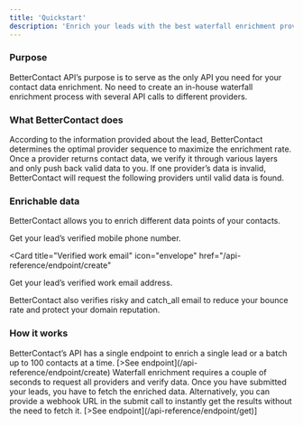 ```yaml
---
title: 'Quickstart'
description: 'Enrich your leads with the best waterfall enrichment provider within minutes!'
---
```


### Purpose

BetterContact API’s purpose is to serve as the only API you need for your contact data enrichment. No need to create an in-house waterfall enrichment process with several API calls to different providers.

### What BetterContact does

<AccordionGroup>

<Accordion icon="1" title="Request providers in relevant sequence">
 According to the information provided about the lead, BetterContact determines the optimal provider sequence to maximize the enrichment rate.
</Accordion>
<Accordion icon="2" title="Verify the provided contact data">
  Once a provider returns contact data, we verify it through various layers and only push back valid data to you.
</Accordion>
<Accordion icon="3" title="Request providers until valid data is found">
  If one provider’s data is invalid, BetterContact will request the following providers until valid data is found.
</Accordion>

</AccordionGroup>

### Enrichable data

BetterContact allows you to enrich different data points of your contacts.

<CardGroup>

<Card title="Direct phone number" icon="phone" href="/api-reference/endpoint/create">
  Get your lead’s verified mobile phone number.
</Card>

<Card
  title="Verified work email"
  icon="envelope"
  href="/api-reference/endpoint/create"
>
   Get your lead’s verified work email address.
</Card>

</CardGroup>

BetterContact also verifies risky and catch_all email to reduce your bounce rate and protect your domain reputation.

### How it works

<AccordionGroup>
  <Accordion icon="upload" title="Submit your lead(s) to enrich">
    BetterContact’s API has a single endpoint to enrich a single lead or a batch up to 100 contacts at a time. 
    [>See endpoint](/api-reference/endpoint/create)
  </Accordion>
  <Accordion icon="download" title="Fetch results">
    Waterfall enrichment requires a couple of seconds to request all providers and verify data. Once you have submitted your leads, you have to fetch the enriched data. Alternatively, you can provide a webhook URL in the submit call to instantly get the results without the need to fetch it.
    [>See endpoint](/api-reference/endpoint/get)]
  </Accordion>
</AccordionGroup>
